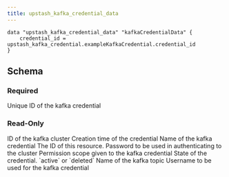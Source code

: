 ```yaml
---
title: upstash_kafka_credential_data
---
```


<RequestExample>

```hcl Example Usage
data "upstash_kafka_credential_data" "kafkaCredentialData" {
    credential_id = upstash_kafka_credential.exampleKafkaCredential.credential_id
}
```

</RequestExample>

## Schema

### Required

<ParamField query="cluster_id" type="string" required>
    Unique ID of the kafka credential
</ParamField>

### Read-Only

<ResponseField name="cluster_id" type="string">
    ID of the kafka cluster
</ResponseField>

<ResponseField name="creation_time" type="number">
    Creation time of the credential
</ResponseField>

<ResponseField name="credential_name" type="string">
    Name of the kafka credential
</ResponseField>

<ResponseField name="id" type="string">
    The ID of this resource.
</ResponseField>

<ResponseField name="password" type="string">
    Password to be used in authenticating to the cluster
</ResponseField>

<ResponseField name="permissions" type="string">
    Permission scope given to the kafka credential
</ResponseField>

<ResponseField name="state" type="string">
    State of the credential. `active` or `deleted`
</ResponseField>

<ResponseField name="topic" type="string">
    Name of the kafka topic
</ResponseField>

<ResponseField name="username" type="string">
    Username to be used for the kafka credential
</ResponseField>
